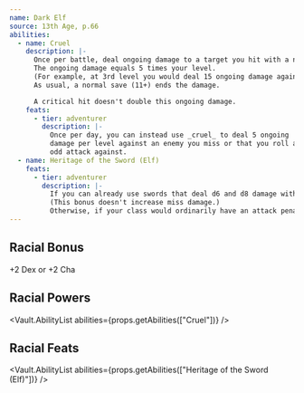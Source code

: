 ```yaml
---
name: Dark Elf
source: 13th Age, p.66
abilities:
  - name: Cruel
    description: |-
      Once per battle, deal ongoing damage to a target you hit with a natural even attack roll as a free action.
      The ongoing damage equals 5 times your level.
      (For example, at 3rd level you would deal 15 ongoing damage against a single target.)
      As usual, a normal save (11+) ends the damage.

      A critical hit doesn't double this ongoing damage.
    feats:
      - tier: adventurer
        description: |-
          Once per day, you can instead use _cruel_ to deal 5 ongoing
          damage per level against an enemy you miss or that you roll a natural
          odd attack against.
  - name: Heritage of the Sword (Elf)
    feats:
      - tier: adventurer
        description: |-
          If you can already use swords that deal d6 and d8 damage without attack penalties, you gain a +2 damage bonus with them.
          (This bonus doesn't increase miss damage.)
          Otherwise, if your class would ordinarily have an attack penalty with such swords, you can now use them without penalties.
---
```


## Racial Bonus

+2 Dex or +2 Cha

## Racial Powers

<Vault.AbilityList abilities={props.getAbilities(["Cruel"])} />

## Racial Feats

<Vault.AbilityList
  abilities={props.getAbilities(["Heritage of the Sword (Elf)"])}
/>
